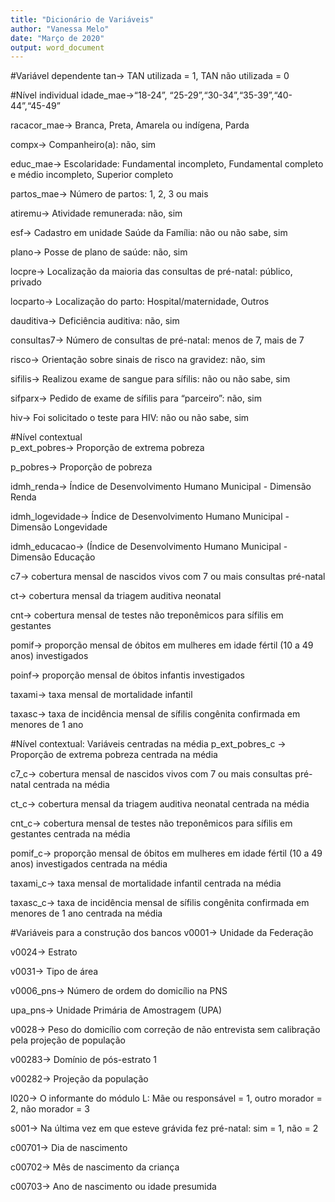 ---
title: "Dicionário de Variáveis"
author: "Vanessa Melo"
date: "Março de 2020"
output: word_document
---

#Variável dependente
tan→  TAN utilizada = 1, TAN não utilizada = 0

#Nível individual
idade_mae→"18-24", "25-29","30-34","35-39","40-44","45-49"

racacor_mae→ Branca, Preta, Amarela ou indígena, Parda 

compx→ Companheiro(a): não, sim

educ_mae→ Escolaridade: Fundamental incompleto, Fundamental completo e médio incompleto, Superior completo

partos_mae→ Número de partos: 1, 2, 3 ou mais 

atiremu→ Atividade remunerada: não, sim 

esf→ Cadastro em unidade Saúde da Família: não ou não sabe, sim 

plano→ Posse de plano de saúde: não, sim 

locpre→ Localização da maioria das consultas de pré-natal: público, privado 

locparto→ Localização do parto: Hospital/maternidade, Outros

dauditiva→ Deficiência auditiva: não, sim

consultas7→ Número de consultas de pré-natal: menos de 7, mais de 7

risco→ Orientação sobre sinais de risco na gravidez: não, sim

sifilis→ Realizou exame de sangue para sífilis: não ou não sabe, sim 

sifparx→ Pedido de exame de sífilis para "parceiro": não, sim

hiv→ Foi solicitado o teste para HIV: não ou não sabe, sim 

#Nível contextual	
p_ext_pobres→ Proporção de extrema pobreza

p_pobres→ Proporção de pobreza

idmh_renda→ Índice de Desenvolvimento Humano Municipal - Dimensão Renda

idmh_logevidade→ Índice de Desenvolvimento Humano Municipal - Dimensão Longevidade

idmh_educacao→ (Índice de Desenvolvimento Humano Municipal - Dimensão Educação

c7→	cobertura mensal de nascidos vivos com 7 ou mais consultas pré-natal

ct→ cobertura mensal da triagem auditiva neonatal

cnt→ cobertura mensal de testes não treponêmicos para sífilis em gestantes

pomif→ proporção mensal de óbitos em mulheres em idade fértil (10 a 49 anos) investigados

poinf→ proporção mensal de óbitos infantis investigados	

taxami→ taxa mensal de mortalidade infantil	

taxasc→ taxa de incidência mensal de sífilis congênita confirmada em menores de 1 ano

#Nível contextual: Variáveis centradas na média
p_ext_pobres_c → Proporção de extrema pobreza centrada na média

c7_c→	cobertura mensal de nascidos vivos com 7 ou mais consultas pré-natal centrada na média

ct_c→ cobertura mensal da triagem auditiva neonatal centrada na média

cnt_c→ cobertura mensal de testes não treponêmicos para sífilis em gestantes centrada na média

pomif_c→ proporção mensal de óbitos em mulheres em idade fértil (10 a 49 anos) investigados centrada na média

taxami_c→ taxa mensal de mortalidade infantil centrada na média

taxasc_c→ taxa de incidência mensal de sífilis congênita confirmada em menores de 1 ano centrada na média

#Variáveis para a construção dos bancos
v0001→ Unidade da Federação

v0024→ Estrato

v0031→ Tipo de área

v0006_pns→ Número de ordem do domicílio na PNS

upa_pns→ Unidade Primária de Amostragem (UPA)

v0028→ Peso do domicílio com correção de não entrevista sem calibração pela 
projeção de população 

v00283→ Domínio de pós-estrato 1 

v00282→ Projeção da população

l020→ O informante do módulo L: Mãe ou responsável = 1, outro morador = 2, não morador = 3

s001→ Na última vez em que esteve grávida fez pré-natal: sim = 1, não = 2

c00701→ Dia de nascimento 

c00702→ Mês de nascimento da criança

c00703→ Ano de nascimento ou idade presumida 

